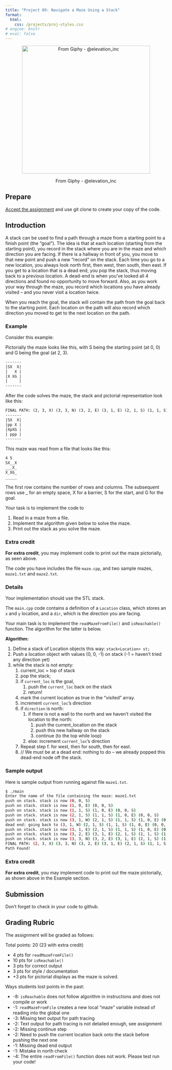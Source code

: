 ```yaml
---
title: "Project 09: Navigate a Maze Using a Stack"
format: 
  html:
    css: /projects/proj-styles.css
# engine: knitr
# eval: false
---
```


<center>

<figure>

<img src="/images/projects/proj09-header.gif" alt="From Giphy - @elevation_inc" width="400"/>

<figcaption>From Giphy - @elevation_inc</figcaption>

</figure>

</center>

## Prepare

[Accept the assignment](){target="_blank"} and use git clone to create your copy of the code.

## Introduction

A stack can be used to find a path through a maze from a starting point to a finish point (the "goal"). The idea is that at each location (starting from the starting point), you record in the stack where you are in the maze and which direction you are facing. If there is a hallway in front of you, you move to that new point and push a new "record" on the stack. Each time you go to a new location, you always look north first, then west, then south, then east. If you get to a location that is a dead end, you pop the stack, thus moving back to a previous location. A dead-end is when you've looked all 4 directions and found no opportunity to move forward. Also, as you work your way through the maze, you record which locations you have already visited -- and you never visit a location twice.

When you reach the goal, the stack will contain the path from the goal back to the starting point. Each location on the path will also record which direction you moved to get to the next location on the path.

### Example

Consider this example:

Pictorially the maze looks like this, with S being the starting point (at 0, 0) and G being the goal (at 2, 3).

```default     
-------
|SX  X|
|   X |
|X XG |
|     |
-------
```

After the code solves the maze, the stack and pictorial representation look like this:

```default
FINAL PATH: (2, 3, X) (3, 3, N) (3, 2, E) (3, 1, E) (2, 1, S) (1, 1, S) (1, 0, E) (0, 0, S)
-------
|SX  X|
|pp X |
|XpXG |
| ppp |
-------
```

This maze was read from a file that looks like this:

```default
4 5
SX__X
___X_
X_XG_
_____
```

The first row contains the number of rows and columns. The subsequent rows use \_ for an empty space, X for a barrier, S for the start, and G for the goal.

Your task is to implement the code to

1.  Read in a maze from a file.
2.  Implement the algorithm given below to solve the maze.
3.  Print out the stack as you solve the maze.

::: callout-important
### Extra credit

**For extra credit**, you may implement code to print out the maze pictorially, as seen above.
:::

The code you have includes the file `maze.cpp`, and two sample mazes, `maze1.txt` and `maze2.txt`.

### Details

Your implementation should use the STL stack.

The `main.cpp` code contains a definition of a `Location` class, which stores an `x` and `y` location, and a `dir`, which is the direction you are facing.

Your main task is to implement the `readMazeFromFile()` and `isReachable()` function. The algorithm for the latter is below.

**Algorithm:**

1.  Define a stack of Location objects this way: `stack<Location> st;`
2.  Push a location object with values (0, 0, -1) on stack (-1 = haven't tried any direction yet)
3.  while the stack is not empty:
    1.  current_loc = top of stack
    2.  pop the stack;
    3.  if `current_loc` is the goal,
        1.  push the `current_loc` back on the stack
        2.  return!
    4.  mark the current location as true in the "visited" array.
    5.  increment `current_loc`'s direction
    6.  if `direction` is north:
        1.  if there is not a wall to the north and we haven't visited the location to the north:
            1.  push the current_location on the stack
            2.  push this new hallway on the stack
            3.  continue (to the top while loop)
        2.  else: increment `current_loc`'s direction
    7.  Repeat step f. for west, then for south, then for east.
    8.  // We must be at a dead end: nothing to do -- we already popped this dead-end node off the stack.

### Sample output

Here is sample output from running against file `maze1.txt`.

```bash
$ ./main
Enter the name of the file containing the maze: maze1.txt
push on stack. stack is now (0, 0, S)
push on stack. stack is now (1, 0, E) (0, 0, S)
push on stack. stack is now (1, 1, S) (1, 0, E) (0, 0, S)
push on stack. stack is now (2, 1, S) (1, 1, S) (1, 0, E) (0, 0, S)
push on stack. stack is now (3, 1, W) (2, 1, S) (1, 1, S) (1, 0, E) (0, 0, S)
dead end: going back to (3, 1, W) (2, 1, S) (1, 1, S) (1, 0, E) (0, 0, S)
push on stack. stack is now (3, 1, E) (2, 1, S) (1, 1, S) (1, 0, E) (0, 0, S)
push on stack. stack is now (3, 2, E) (3, 1, E) (2, 1, S) (1, 1, S) (1, 0, E) (0, 0, S)
push on stack. stack is now (3, 3, N) (3, 2, E) (3, 1, E) (2, 1, S) (1, 1, S) (1, 0, E) (0, 0, S)
FINAL PATH: (2, 3, X) (3, 3, N) (3, 2, E) (3, 1, E) (2, 1, S) (1, 1, S) (1, 0, E) (0, 0, S)
Path Found!
```

::: callout-important
### Extra credit

**For extra credit**, you may implement code to print out the maze pictorially, as shown above in the Example section.
:::

## Submission

Don't forget to check in your code to github.

## Grading Rubric

The assignment will be graded as follows:

Total points: 20 (23 with extra credit)

-   4 pts for `readMazeFromFile()`
-   10 pts for `isReachable()`
-   3 pts for correct output
-   3 pts for style / documentation
-   +3 pts for pictorial displays as the maze is solved.

Ways students lost points in the past:

-   -8: `isReachable` does not follow algorithm in instructions and does not compile or work
-   -1: `readMazeFromFile` creates a new local "maze" variable instead of reading into the global one
-   -3: Missing text output for path tracing
-   -2: Text output for path tracing is not detailed enough, see assignment
-   -2: Missing continue step
-   -2: Need to push the current location back onto the stack before pushing the next one
-   -1: Missing dead end output
-   -1: Mistake in north check
-   -4: The entire `readFromFile()` function does not work. Please test run your code!